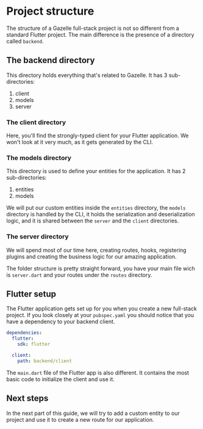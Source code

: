 # Project structure

The structure of a Gazelle full-stack project is not so different from
a standard Flutter project. The main difference is the presence of a directory
called `backend`.

## The backend directory

This directory holds everything that's related to Gazelle.
It has 3 sub-directories:

1. client 
2. models
3. server

### The client directory

Here, you'll find the strongly-typed client for your Flutter application.
We won't look at it very much, as it gets generated by the CLI.

### The models directory

This directory is used to define your entities for the application.
It has 2 sub-directories:

1. entities
2. models

We will put our custom entities inside the `entities` directory, the `models`
directory is handled by the CLI, it holds the serialization and deserialization
logic, and it is shared between the `server` and the `client` directories.

### The server directory

We will spend most of our time here, creating routes, hooks, registering plugins
and creating the business logic for our amazing application.

The folder structure is pretty straight forward, you have your main file wich
is `server.dart` and your routes under the `routes` directory.

## Flutter setup

The Flutter application gets set up for you when you create a new full-stack
project. If you look closely at your `pubspec.yaml` you should notice that
you have a dependency to your backend client.
```yaml
dependencies:
  flutter:
    sdk: flutter

  client:
    path: backend/client
```
The `main.dart` file of the Flutter app is also different.
It contains the most basic code to initialize the client and use it.

## Next steps

In the next part of this guide, we will try to add a custom entity to our
project and use it to create a new route for our application.
